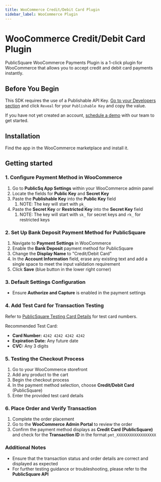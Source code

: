 ```yaml
---
title: WooCommerce Credit/Debit Card Plugin
sidebar_label: WooCommerce Plugin 
---
```




# WooCommerce Credit/Debit Card Plugin

PublicSquare WooCommerce Payments Plugin is a 1-click plugin for WooCommerce that allows you to accept credit and debit card payments instantly.

## Before You Begin

This SDK requires the use of a Publishable API Key. [Go to your Developers section](https://portal.publicsquare.com/developers/api-keys) and click `Reveal` for your `Publishable Key` and copy the value.

If you have not yet created an account, [schedule a demo](https://payments.publicsquare.com/#demo) with our team to get started.

## Installation

Find the app in the WooCommerce marketplace and install it.

## Getting started

### 1. Configure Payment Method in WooCommerce

1. Go to **PublicSq App Settings** within your WooCommerce admin panel
2. Locate the fields for **Public Key** and **Secret Key**
3. Paste the **Publishable Key** into the **Public Key** field
   1. NOTE: The key will start with `pk_`
4. Paste the **Secret Key** or **Restricted Key** into the **Secret Key** field
   1. NOTE: The key will start with `sk_` for secret keys and `rk_` for restricted keys

### 2. Set Up Bank Deposit Payment Method for PublicSquare

1. Navigate to **Payment Settings** in WooCommerce
2. Enable the **Bank Deposit** payment method for PublicSquare
3. Change the **Display Name** to "Credit/Debit Card"
4. In the **Account Information** field, erase any existing text and add a single space to meet the input validation requirement
5. Click **Save** (blue button in the lower right corner)

### 3. Default Settings Configuration

- Ensure **Authorize and Capture** is enabled in the payment settings

### 4. Add Test Card for Transaction Testing

Refer to [PublicSquare Testing Card Details](/api/testing#cards) for test card numbers.

Recommended Test Card:
- **Card Number:** `4242 4242 4242 4242`
- **Expiration Date:** Any future date
- **CVC:** Any 3 digits

### 5. Testing the Checkout Process

1. Go to your WooCommerce storefront
2. Add any product to the cart
3. Begin the checkout process
4. In the payment method selection, choose **Credit/Debit Card** (PublicSquare)
5. Enter the provided test card details

### 6. Place Order and Verify Transaction

1. Complete the order placement
2. Go to the **WooCommerce Admin Portal** to review the order
3. Confirm the payment method displays as **Credit Card (PublicSquare)** and check for the **Transaction ID** in the format `pmt_XXXXXXXXXXXXXXXXXX`

### Additional Notes

- Ensure that the transaction status and order details are correct and displayed as expected
- For further testing guidance or troubleshooting, please refer to the **PublicSquare API**


